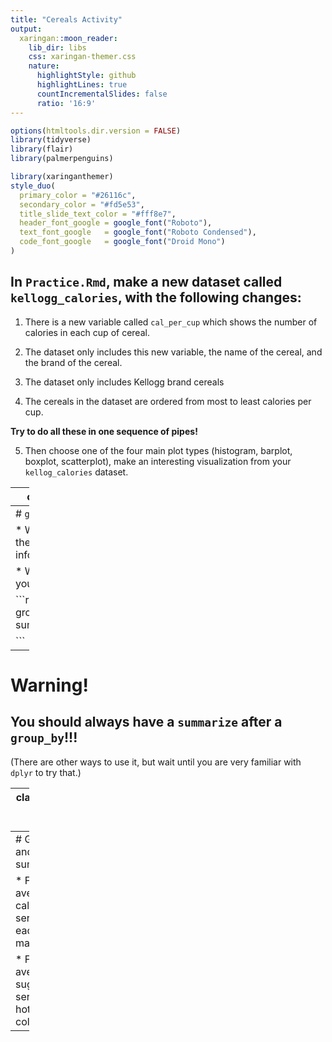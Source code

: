 ```yaml
---
title: "Cereals Activity"
output:
  xaringan::moon_reader:
    lib_dir: libs
    css: xaringan-themer.css
    nature:
      highlightStyle: github
      highlightLines: true
      countIncrementalSlides: false
      ratio: '16:9'
---
```


```r
options(htmltools.dir.version = FALSE)
library(tidyverse)
library(flair)
library(palmerpenguins)
```

```r
library(xaringanthemer)
style_duo(
  primary_color = "#26116c",
  secondary_color = "#fd5e53",
  title_slide_text_color = "#fff8e7",
  header_font_google = google_font("Roboto"),
  text_font_google   = google_font("Roboto Condensed"),
  code_font_google   = google_font("Droid Mono")
)
```


## In `Practice.Rmd`, make a new dataset called `kellogg_calories`, with the following changes:

1. There is a new variable called `cal_per_cup` which shows the number of calories in each cup of cereal.

2. The dataset only includes this new variable, the name of the cereal, and the brand of the cereal.

3. The dataset only includes Kellogg brand cereals

4. The cereals in the dataset are ordered from most to least calories per cup.

**Try to do all these in one sequence of pipes!**

5. Then choose one of the four main plot types (histogram, barplot, boxplot, scatterplot), make an interesting visualization from your `kellog_calories` dataset.

---
class:center,middle,inverse

# Grouping and summarizing
---
# `group_by`

* We have learned how to use the `summarize` functions to get information.

* What if you want to summarize your data within categories?

```r
penguins %>%
  group_by(species) %>%
  summarize(mean(body_mass_g))

```
---
# Warning!

## You should **always** have a `summarize` after a `group_by`!!!

(There are other ways to use it, but wait until you are very familiar with `dplyr` to try that.)

---
class: center, middle, inverse

# Your Turn!

---
# Grouping and summarizing

* Find the average calories per serving for each manufacturer.

* Find the average sugar per serving for hot versus cold cereals.

---

